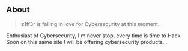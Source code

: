 ## About

> z1ff3r is falling in love for Cybersecurity at this moment.

Enthusiast of Cybersecurity, I'm never stop, every time is time to Hack.
Soon on this same site I will be offering cybersecurity products...